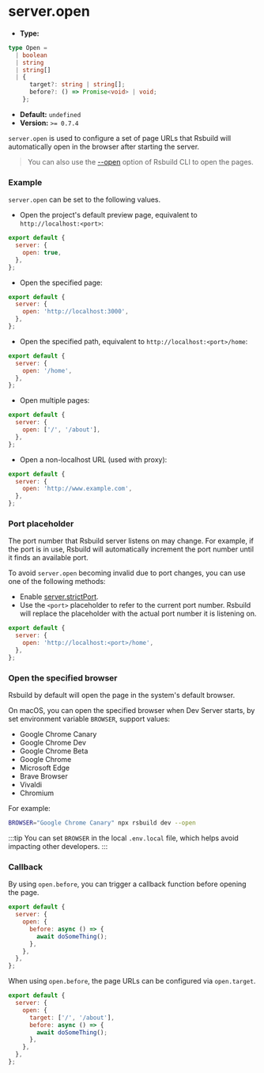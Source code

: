 # server.open

- **Type:**

```ts
type Open =
  | boolean
  | string
  | string[]
  | {
      target?: string | string[];
      before?: () => Promise<void> | void;
    };
```

- **Default:** `undefined`
- **Version:** `>= 0.7.4`

`server.open` is used to configure a set of page URLs that Rsbuild will automatically open in the browser after starting the server.

> You can also use the [--open](/guide/basic/cli#opening-page) option of Rsbuild CLI to open the pages.

### Example

`server.open` can be set to the following values.

- Open the project's default preview page, equivalent to `http://localhost:<port>`:

```js
export default {
  server: {
    open: true,
  },
};
```

- Open the specified page:

```js
export default {
  server: {
    open: 'http://localhost:3000',
  },
};
```

- Open the specified path, equivalent to `http://localhost:<port>/home`:

```js
export default {
  server: {
    open: '/home',
  },
};
```

- Open multiple pages:

```js
export default {
  server: {
    open: ['/', '/about'],
  },
};
```

- Open a non-localhost URL (used with proxy):

```js
export default {
  server: {
    open: 'http://www.example.com',
  },
};
```

### Port placeholder

The port number that Rsbuild server listens on may change. For example, if the port is in use, Rsbuild will automatically increment the port number until it finds an available port.

To avoid `server.open` becoming invalid due to port changes, you can use one of the following methods:

- Enable [server.strictPort](/config/server/strict-port).
- Use the `<port>` placeholder to refer to the current port number. Rsbuild will replace the placeholder with the actual port number it is listening on.

```js
export default {
  server: {
    open: 'http://localhost:<port>/home',
  },
};
```

### Open the specified browser

Rsbuild by default will open the page in the system's default browser.

On macOS, you can open the specified browser when Dev Server starts, by set environment variable `BROWSER`, support values:

- Google Chrome Canary
- Google Chrome Dev
- Google Chrome Beta
- Google Chrome
- Microsoft Edge
- Brave Browser
- Vivaldi
- Chromium

For example:

```bash
BROWSER="Google Chrome Canary" npx rsbuild dev --open
```

:::tip
You can set `BROWSER` in the local `.env.local` file, which helps avoid impacting other developers.
:::

### Callback

By using `open.before`, you can trigger a callback function before opening the page.

```js
export default {
  server: {
    open: {
      before: async () => {
        await doSomeThing();
      },
    },
  },
};
```

When using `open.before`, the page URLs can be configured via `open.target`.

```js
export default {
  server: {
    open: {
      target: ['/', '/about'],
      before: async () => {
        await doSomeThing();
      },
    },
  },
};
```
